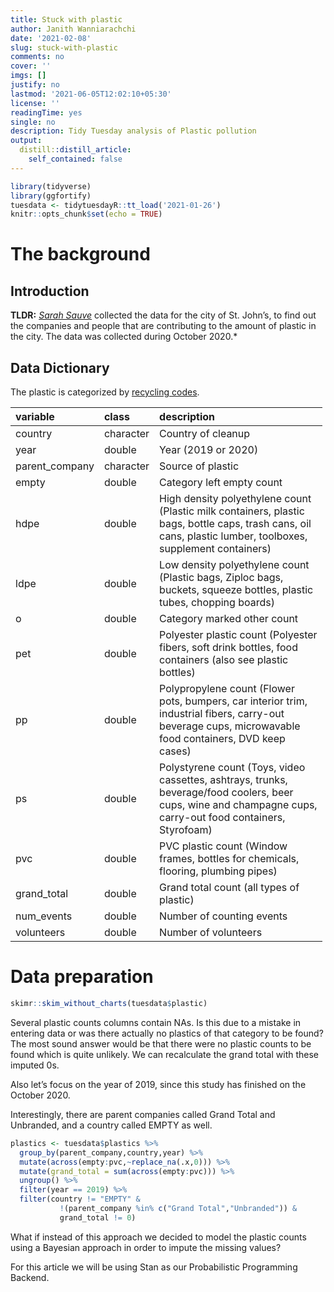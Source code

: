 ```yaml
---
title: Stuck with plastic
author: Janith Wanniarachchi
date: '2021-02-08'
slug: stuck-with-plastic
comments: no
cover: ''
imgs: []
justify: no
lastmod: '2021-06-05T12:02:10+05:30'
license: ''
readingTime: yes
single: no
description: Tidy Tuesday analysis of Plastic pollution
output:
  distill::distill_article:
    self_contained: false
---
```



```r
library(tidyverse)
library(ggfortify)
tuesdata <- tidytuesdayR::tt_load('2021-01-26')
knitr::opts_chunk$set(echo = TRUE)
```

# The background

## Introduction

**TLDR:** [*Sarah Sauve*](https://sarahasauve.wordpress.com) collected the data for the city of St. John's, to find out the companies and people that are contributing to the amount of plastic in the city. The data was collected during October 2020.*   

<!-- What we are going to do from this dataset today is to classify the companies and which area they can focus on to get into a company that is not harmful. -->



## Data Dictionary

The plastic is categorized by [recycling codes](https://en.wikipedia.org/wiki/Recycling_codes).

+----------------+-----------+--------------------------------------------------------------------------------------------------------------------------------------------------------------+
| variable       | class     | description                                                                                                                                                  |
+:===============+:==========+:=============================================================================================================================================================+
| country        | character | Country of cleanup                                                                                                                                           |
+----------------+-----------+--------------------------------------------------------------------------------------------------------------------------------------------------------------+
| year           | double    | Year (2019 or 2020)                                                                                                                                          |
+----------------+-----------+--------------------------------------------------------------------------------------------------------------------------------------------------------------+
| parent_company | character | Source of plastic                                                                                                                                            |
+----------------+-----------+--------------------------------------------------------------------------------------------------------------------------------------------------------------+
| empty          | double    | Category left empty count                                                                                                                                    |
+----------------+-----------+--------------------------------------------------------------------------------------------------------------------------------------------------------------+
| hdpe           | double    | High density polyethylene count (Plastic milk containers, plastic bags, bottle caps, trash cans, oil cans, plastic lumber, toolboxes, supplement containers) |
+----------------+-----------+--------------------------------------------------------------------------------------------------------------------------------------------------------------+
| ldpe           | double    | Low density polyethylene count (Plastic bags, Ziploc bags, buckets, squeeze bottles, plastic tubes, chopping boards)                                         |
+----------------+-----------+--------------------------------------------------------------------------------------------------------------------------------------------------------------+
| o              | double    | Category marked other count                                                                                                                                  |
+----------------+-----------+--------------------------------------------------------------------------------------------------------------------------------------------------------------+
| pet            | double    | Polyester plastic count (Polyester fibers, soft drink bottles, food containers (also see plastic bottles)                                                    |
+----------------+-----------+--------------------------------------------------------------------------------------------------------------------------------------------------------------+
| pp             | double    | Polypropylene count (Flower pots, bumpers, car interior trim, industrial fibers, carry-out beverage cups, microwavable food containers, DVD keep cases)      |
+----------------+-----------+--------------------------------------------------------------------------------------------------------------------------------------------------------------+
| ps             | double    | Polystyrene count (Toys, video cassettes, ashtrays, trunks, beverage/food coolers, beer cups, wine and champagne cups, carry-out food containers, Styrofoam) |
+----------------+-----------+--------------------------------------------------------------------------------------------------------------------------------------------------------------+
| pvc            | double    | PVC plastic count (Window frames, bottles for chemicals, flooring, plumbing pipes)                                                                           |
+----------------+-----------+--------------------------------------------------------------------------------------------------------------------------------------------------------------+
| grand_total    | double    | Grand total count (all types of plastic)                                                                                                                     |
+----------------+-----------+--------------------------------------------------------------------------------------------------------------------------------------------------------------+
| num_events     | double    | Number of counting events                                                                                                                                    |
+----------------+-----------+--------------------------------------------------------------------------------------------------------------------------------------------------------------+
| volunteers     | double    | Number of volunteers                                                                                                                                         |
+----------------+-----------+--------------------------------------------------------------------------------------------------------------------------------------------------------------+

# Data preparation

```r
skimr::skim_without_charts(tuesdata$plastic)
```

Several plastic counts columns contain NAs. Is this due to a mistake in entering data or was there actually no plastics of that category to be found? The most sound answer would be that there were no plastic counts to be found which is quite unlikely. We can recalculate the grand total with these imputed 0s.

Also let's focus on the year of 2019, since this study has finished on the October 2020. 

Interestingly, there are parent companies called Grand Total and Unbranded, and a country called EMPTY as well. 

```r
plastics <- tuesdata$plastics %>% 
  group_by(parent_company,country,year) %>% 
  mutate(across(empty:pvc,~replace_na(.x,0))) %>% 
  mutate(grand_total = sum(across(empty:pvc))) %>% 
  ungroup() %>% 
  filter(year == 2019) %>% 
  filter(country != "EMPTY" & 
           !(parent_company %in% c("Grand Total","Unbranded")) &
           grand_total != 0)
```


What if instead of this approach we decided to model the plastic counts using a Bayesian approach in order to impute the missing values?

For this article we will be using Stan as our Probabilistic Programming Backend. 